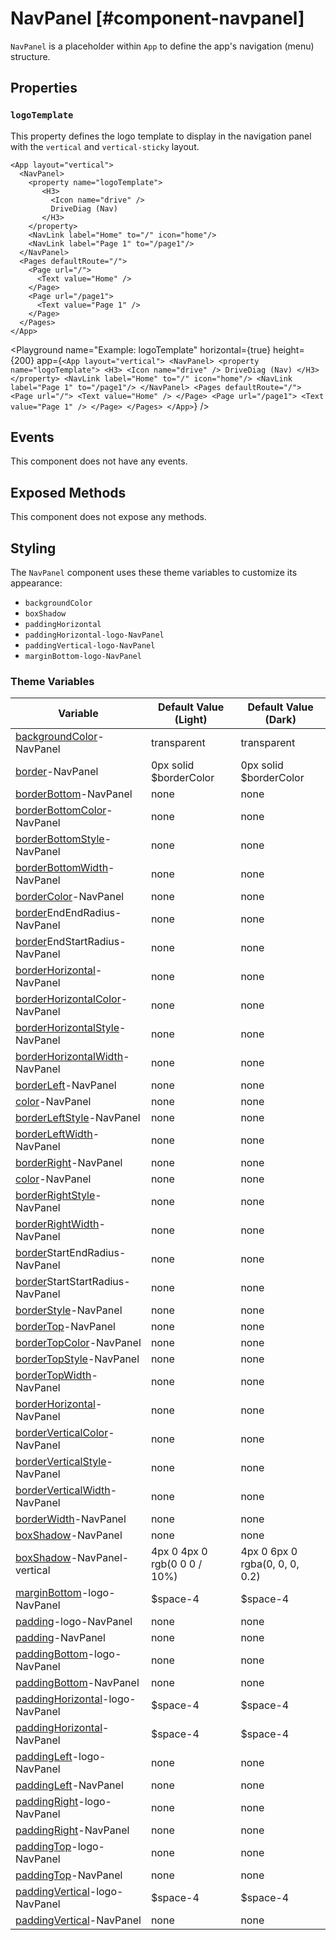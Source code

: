 
# NavPanel [#component-navpanel]

`NavPanel` is a placeholder within `App` to define the app's navigation (menu) structure.

## Properties

### `logoTemplate`

This property defines the logo template to display in the navigation panel with the `vertical` and `vertical-sticky` layout.

```xmlui copy {3-8}
<App layout="vertical">
  <NavPanel>
    <property name="logoTemplate">
       <H3>
         <Icon name="drive" />
         DriveDiag (Nav)
       </H3>
    </property>
    <NavLink label="Home" to="/" icon="home"/>
    <NavLink label="Page 1" to="/page1"/>
  </NavPanel>
  <Pages defaultRoute="/">
    <Page url="/">
      <Text value="Home" />
    </Page>
    <Page url="/page1">
      <Text value="Page 1" />
    </Page>
  </Pages>
</App>
```

<Playground
  name="Example: logoTemplate"
  horizontal={true}
  height={200}
  app={`
    <App layout="vertical">
      <NavPanel>
        <property name="logoTemplate">
           <H3>
             <Icon name="drive" />
             DriveDiag (Nav)
           </H3>
        </property>
        <NavLink label="Home" to="/" icon="home"/>
        <NavLink label="Page 1" to="/page1"/>
      </NavPanel>
      <Pages defaultRoute="/">
        <Page url="/">
          <Text value="Home" />
        </Page>
        <Page url="/page1">
          <Text value="Page 1" />
        </Page>
      </Pages>
    </App>
  `}
/>

## Events

This component does not have any events.

## Exposed Methods

This component does not expose any methods.

## Styling

The `NavPanel` component uses these theme variables to customize its appearance:

- `backgroundColor`
- `boxShadow`
- `paddingHorizontal`
- `paddingHorizontal-logo-NavPanel`
- `paddingVertical-logo-NavPanel`
- `marginBottom-logo-NavPanel`

### Theme Variables

| Variable | Default Value (Light) | Default Value (Dark) |
| --- | --- | --- |
| [backgroundColor](../styles-and-themes/common-units/#color)-NavPanel | transparent | transparent |
| [border](../styles-and-themes/common-units/#border)-NavPanel | 0px solid $borderColor | 0px solid $borderColor |
| [borderBottom](../styles-and-themes/common-units/#border)-NavPanel | <GrayText>none</GrayText> | <GrayText>none</GrayText> |
| [borderBottomColor](../styles-and-themes/common-units/#color)-NavPanel | <GrayText>none</GrayText> | <GrayText>none</GrayText> |
| [borderBottomStyle](../styles-and-themes/common-units/#border-style)-NavPanel | <GrayText>none</GrayText> | <GrayText>none</GrayText> |
| [borderBottomWidth](../styles-and-themes/common-units/#size)-NavPanel | <GrayText>none</GrayText> | <GrayText>none</GrayText> |
| [borderColor](../styles-and-themes/common-units/#color)-NavPanel | <GrayText>none</GrayText> | <GrayText>none</GrayText> |
| [border](../styles-and-themes/common-units/#border)EndEndRadius-NavPanel | <GrayText>none</GrayText> | <GrayText>none</GrayText> |
| [border](../styles-and-themes/common-units/#border)EndStartRadius-NavPanel | <GrayText>none</GrayText> | <GrayText>none</GrayText> |
| [borderHorizontal](../styles-and-themes/common-units/#border)-NavPanel | <GrayText>none</GrayText> | <GrayText>none</GrayText> |
| [borderHorizontalColor](../styles-and-themes/common-units/#color)-NavPanel | <GrayText>none</GrayText> | <GrayText>none</GrayText> |
| [borderHorizontalStyle](../styles-and-themes/common-units/#border-style)-NavPanel | <GrayText>none</GrayText> | <GrayText>none</GrayText> |
| [borderHorizontalWidth](../styles-and-themes/common-units/#size)-NavPanel | <GrayText>none</GrayText> | <GrayText>none</GrayText> |
| [borderLeft](../styles-and-themes/common-units/#border)-NavPanel | <GrayText>none</GrayText> | <GrayText>none</GrayText> |
| [color](../styles-and-themes/common-units/#color)-NavPanel | <GrayText>none</GrayText> | <GrayText>none</GrayText> |
| [borderLeftStyle](../styles-and-themes/common-units/#border-style)-NavPanel | <GrayText>none</GrayText> | <GrayText>none</GrayText> |
| [borderLeftWidth](../styles-and-themes/common-units/#size)-NavPanel | <GrayText>none</GrayText> | <GrayText>none</GrayText> |
| [borderRight](../styles-and-themes/common-units/#border)-NavPanel | <GrayText>none</GrayText> | <GrayText>none</GrayText> |
| [color](../styles-and-themes/common-units/#color)-NavPanel | <GrayText>none</GrayText> | <GrayText>none</GrayText> |
| [borderRightStyle](../styles-and-themes/common-units/#border-style)-NavPanel | <GrayText>none</GrayText> | <GrayText>none</GrayText> |
| [borderRightWidth](../styles-and-themes/common-units/#size)-NavPanel | <GrayText>none</GrayText> | <GrayText>none</GrayText> |
| [border](../styles-and-themes/common-units/#border)StartEndRadius-NavPanel | <GrayText>none</GrayText> | <GrayText>none</GrayText> |
| [border](../styles-and-themes/common-units/#border)StartStartRadius-NavPanel | <GrayText>none</GrayText> | <GrayText>none</GrayText> |
| [borderStyle](../styles-and-themes/common-units/#border-style)-NavPanel | <GrayText>none</GrayText> | <GrayText>none</GrayText> |
| [borderTop](../styles-and-themes/common-units/#border)-NavPanel | <GrayText>none</GrayText> | <GrayText>none</GrayText> |
| [borderTopColor](../styles-and-themes/common-units/#color)-NavPanel | <GrayText>none</GrayText> | <GrayText>none</GrayText> |
| [borderTopStyle](../styles-and-themes/common-units/#border-style)-NavPanel | <GrayText>none</GrayText> | <GrayText>none</GrayText> |
| [borderTopWidth](../styles-and-themes/common-units/#size)-NavPanel | <GrayText>none</GrayText> | <GrayText>none</GrayText> |
| [borderHorizontal](../styles-and-themes/common-units/#border)-NavPanel | <GrayText>none</GrayText> | <GrayText>none</GrayText> |
| [borderVerticalColor](../styles-and-themes/common-units/#color)-NavPanel | <GrayText>none</GrayText> | <GrayText>none</GrayText> |
| [borderVerticalStyle](../styles-and-themes/common-units/#border-style)-NavPanel | <GrayText>none</GrayText> | <GrayText>none</GrayText> |
| [borderVerticalWidth](../styles-and-themes/common-units/#size)-NavPanel | <GrayText>none</GrayText> | <GrayText>none</GrayText> |
| [borderWidth](../styles-and-themes/common-units/#size)-NavPanel | <GrayText>none</GrayText> | <GrayText>none</GrayText> |
| [boxShadow](../styles-and-themes/common-units/#boxShadow)-NavPanel | <GrayText>none</GrayText> | <GrayText>none</GrayText> |
| [boxShadow](../styles-and-themes/common-units/#boxShadow)-NavPanel-vertical | 4px 0 4px 0 rgb(0 0 0 / 10%) | 4px 0 6px 0 rgba(0, 0, 0, 0.2) |
| [marginBottom](../styles-and-themes/common-units/#size)-logo-NavPanel | $space-4 | $space-4 |
| [padding](../styles-and-themes/common-units/#size)-logo-NavPanel | <GrayText>none</GrayText> | <GrayText>none</GrayText> |
| [padding](../styles-and-themes/common-units/#size)-NavPanel | <GrayText>none</GrayText> | <GrayText>none</GrayText> |
| [paddingBottom](../styles-and-themes/common-units/#size)-logo-NavPanel | <GrayText>none</GrayText> | <GrayText>none</GrayText> |
| [paddingBottom](../styles-and-themes/common-units/#size)-NavPanel | <GrayText>none</GrayText> | <GrayText>none</GrayText> |
| [paddingHorizontal](../styles-and-themes/common-units/#size)-logo-NavPanel | $space-4 | $space-4 |
| [paddingHorizontal](../styles-and-themes/common-units/#size)-NavPanel | $space-4 | $space-4 |
| [paddingLeft](../styles-and-themes/common-units/#size)-logo-NavPanel | <GrayText>none</GrayText> | <GrayText>none</GrayText> |
| [paddingLeft](../styles-and-themes/common-units/#size)-NavPanel | <GrayText>none</GrayText> | <GrayText>none</GrayText> |
| [paddingRight](../styles-and-themes/common-units/#size)-logo-NavPanel | <GrayText>none</GrayText> | <GrayText>none</GrayText> |
| [paddingRight](../styles-and-themes/common-units/#size)-NavPanel | <GrayText>none</GrayText> | <GrayText>none</GrayText> |
| [paddingTop](../styles-and-themes/common-units/#size)-logo-NavPanel | <GrayText>none</GrayText> | <GrayText>none</GrayText> |
| [paddingTop](../styles-and-themes/common-units/#size)-NavPanel | <GrayText>none</GrayText> | <GrayText>none</GrayText> |
| [paddingVertical](../styles-and-themes/common-units/#size)-logo-NavPanel | $space-4 | $space-4 |
| [paddingVertical](../styles-and-themes/common-units/#size)-NavPanel | <GrayText>none</GrayText> | <GrayText>none</GrayText> |
